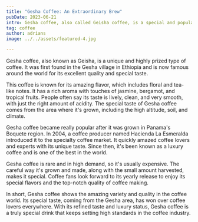 ```yaml
---
title: "Gesha Coffee: An Extraordinary Brew"
pubDate: 2023-06-21
intro: Gesha coffee, also called Geisha coffee, is a special and popular type of coffee. It first came from a small place called Gesha in Ethiopia and has become really famous in the coffee world.
tag: coffee
author: adrians
image: ../../assets/featured-4.jpg

---
```

Gesha coffee, also known as Geisha, is a unique and highly prized type of coffee. It was first found in the Gesha village in Ethiopia and is now famous around the world for its excellent quality and special taste.

This coffee is known for its amazing flavor, which includes floral and tea-like notes. It has a rich aroma with touches of jasmine, bergamot, and tropical fruits. People often say its taste is lively, clean, and very smooth, with just the right amount of acidity. The special taste of Gesha coffee comes from the area where it's grown, including the high altitude, soil, and climate.

Gesha coffee became really popular after it was grown in Panama's Boquete region. In 2004, a coffee producer named Hacienda La Esmeralda introduced it to the specialty coffee market. It quickly amazed coffee lovers and experts with its unique taste. Since then, it's been known as a luxury coffee and is one of the best in the world.

Gesha coffee is rare and in high demand, so it's usually expensive. The careful way it's grown and made, along with the small amount harvested, makes it special. Coffee fans look forward to its yearly release to enjoy its special flavors and the top-notch quality of coffee making.

In short, Gesha coffee shows the amazing variety and quality in the coffee world. Its special taste, coming from the Gesha area, has won over coffee lovers everywhere. With its refined taste and luxury status, Gesha coffee is a truly special drink that keeps setting high standards in the coffee industry.